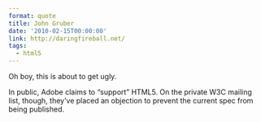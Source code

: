 ```yaml
---
format: quote
title: John Gruber
date: '2010-02-15T00:00:00'
link: http://daringfireball.net/
tags:
  - html5
---
```


<p>Oh boy, this is about to get ugly.</p>

In public, Adobe claims to “support” HTML5. On the private W3C mailing list, though, they’ve placed an objection to prevent the current spec from being published.